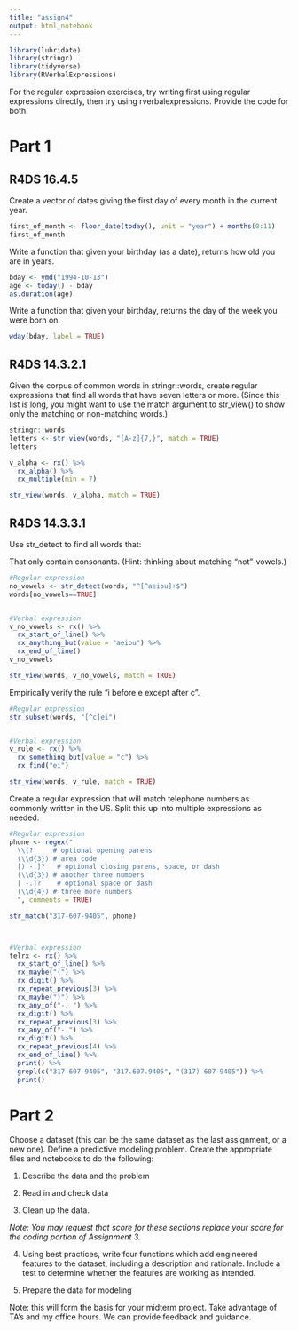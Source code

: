 ```yaml
---
title: "assign4"
output: html_notebook
---
```



```r
library(lubridate)
library(stringr)
library(tidyverse)
library(RVerbalExpressions)
```


For the regular expression exercises, try writing first using regular expressions directly, then try using rverbalexpressions. Provide the code for both. 

# Part 1

## R4DS 16.4.5

Create a vector of dates giving the first day of every month in the current year. 

```r
first_of_month <- floor_date(today(), unit = "year") + months(0:11)
first_of_month
```


Write a function that given your birthday (as a date), returns how old you are in years.

```r
bday <- ymd("1994-10-13")
age <- today() - bday
as.duration(age)
```


Write a function that given your birthday, returns the day of the week you were born on. 

```r
wday(bday, label = TRUE)
```


## R4DS 14.3.2.1

Given the corpus of common words in stringr::words, create regular expressions that find all words that have seven letters or more. (Since this list is long, you might want to use the match argument to str_view() to show only the matching or non-matching words.)

```r
stringr::words
letters <- str_view(words, "[A-z]{7,}", match = TRUE)
letters

v_alpha <- rx() %>%
  rx_alpha() %>%
  rx_multiple(min = 7)

str_view(words, v_alpha, match = TRUE)
```


## R4DS 14.3.3.1

Use str_detect to find all words that:

That only contain consonants. (Hint: thinking about matching “not”-vowels.)

```r
#Regular expression
no_vowels <- str_detect(words, "^[^aeiou]+$")
words[no_vowels==TRUE]


#Verbal expression
v_no_vowels <- rx() %>%
  rx_start_of_line() %>%
  rx_anything_but(value = "aeiou") %>%
  rx_end_of_line()
v_no_vowels

str_view(words, v_no_vowels, match = TRUE)
```


Empirically verify the rule “i before e except after c”.

```r
#Regular expression
str_subset(words, "[^c]ei")


#Verbal expression
v_rule <- rx() %>%
  rx_something_but(value = "c") %>%
  rx_find("ei") 

str_view(words, v_rule, match = TRUE)

```


Create a regular expression that will match telephone numbers as commonly written in the US. Split this up into multiple expressions as needed.


```r
#Regular expression
phone <- regex("
  \\(?     # optional opening parens
  (\\d{3}) # area code
  [) -.]?   # optional closing parens, space, or dash
  (\\d{3}) # another three numbers
  [ -.]?    # optional space or dash
  (\\d{4}) # three more numbers
  ", comments = TRUE)

str_match("317-607-9405", phone)



#Verbal expression
telrx <- rx() %>%
  rx_start_of_line() %>%
  rx_maybe("(") %>%
  rx_digit() %>%
  rx_repeat_previous(3) %>%
  rx_maybe(")") %>%
  rx_any_of("-. ") %>%
  rx_digit() %>%
  rx_repeat_previous(3) %>%
  rx_any_of("-.") %>%
  rx_digit() %>%
  rx_repeat_previous(4) %>%
  rx_end_of_line() %>%
  print() %>%
  grepl(c("317-607-9405", "317.607.9405", "(317) 607-9405")) %>%
  print()
```





# Part 2


Choose a dataset (this can be the same dataset as the last assignment, or a new one). Define a predictive modeling problem. Create the appropriate files and notebooks to do the following:

1. Describe the data and the problem

2. Read in and check data

2. Clean up the data. 

*Note: You may request that score for these sections replace your score for the coding portion of Assignment 3.*

4. Using best practices, write four functions which add engineered features to the dataset, including a description and rationale. Include a test to determine whether the features are working as intended. 

5. Prepare the data for modeling

Note: this will form the basis for your midterm project. Take advantage of TA's and my office hours. We can provide feedback and guidance. 

